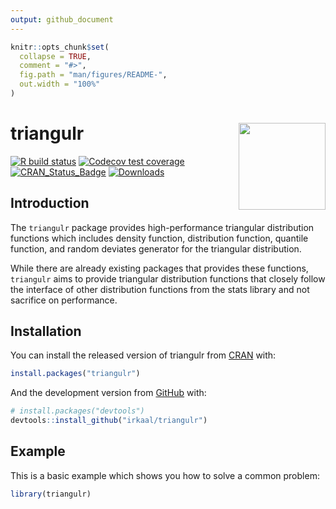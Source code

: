 ```yaml
---
output: github_document
---
```


<!-- README.md is generated from README.Rmd. Please edit that file -->

```r
knitr::opts_chunk$set(
  collapse = TRUE,
  comment = "#>",
  fig.path = "man/figures/README-",
  out.width = "100%"
)
```

# triangulr <a href="https://irkaal.github.io/triangulr"><img src="man/figures/logo.png" align="right" height="139" /></a>

[![R build status](https://github.com/irkaal/triangulr/workflows/R-CMD-check/badge.svg)](https://github.com/irkaal/triangulr/actions)
[![Codecov test coverage](https://codecov.io/gh/irkaal/triangulr/branch/master/graph/badge.svg)](https://codecov.io/gh/irkaal/triangulr?branch=master)
[![CRAN_Status_Badge](http://www.r-pkg.org/badges/version/triangulr)](http://cran.r-project.org/web/packages/triangulr)
[![Downloads](http://cranlogs.r-pkg.org/badges/triangulr)](http://cran.rstudio.com/package=triangulr)

## Introduction

The `triangulr` package provides high-performance triangular distribution functions which includes density function, distribution function, quantile function, and random deviates generator for the triangular distribution.

While there are already existing packages that provides these functions, `triangulr` aims to provide triangular distribution functions that closely follow the interface of other distribution functions from the stats library and not sacrifice on performance.

## Installation

You can install the released version of triangulr from [CRAN](https://CRAN.R-project.org) with:

``` r
install.packages("triangulr")
```

And the development version from [GitHub](https://github.com/) with:

``` r
# install.packages("devtools")
devtools::install_github("irkaal/triangulr")
```
## Example

This is a basic example which shows you how to solve a common problem:

```r
library(triangulr)
```
